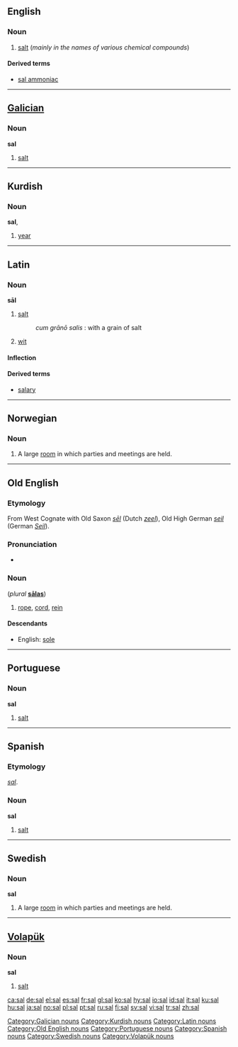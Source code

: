 {{see|Sal|șal}}
==English==

===Noun===
{{en-noun|-}}

# {{context|chemistry|obsolete}} [[salt]] (''mainly in the names of various chemical compounds'')

====Derived terms====
*[[sal ammoniac]]

----

==[[Galician]]==

===Noun===
'''sal'''

# [[salt]]

[[Category:Galician nouns]]

----

==Kurdish==

===Noun===
'''sal''', {{f}}

# [[year]]

[[Category:Kurdish nouns]]

----

==Latin==

===Noun===
'''sāl''' {{m}}

# [[salt]]
#: ''cum grānō salis'' : with a grain of salt
# [[wit]]

====Inflection====
{{ladecl3}}
{{la-decl-3rd|M|sāl|sal}}

====Derived terms====
* [[salary]]

[[Category:Latin nouns]]

----

==Norwegian==

===Noun===
{{no-noun-m1|sal}}

# A large [[room]] in which parties and meetings are held.

----

==Old English==

===Etymology===
From West {{Ger.}} Cognate with Old Saxon ''[[sel|sēl]]'' (Dutch ''[[zeel]]''), Old High German ''[[seil]]'' (German ''[[Seil]]'').

===Pronunciation===
*{{IPA|/sɑːl/}}

===Noun===
{{Latinx|'''sāl'''}} {{m}} (''plural'' '''[[salas|sālas]]''')

# [[rope]], [[cord]], [[rein]]

====Descendants====
*English: [[sole]]

[[Category:Old English nouns]]

----

==Portuguese==

===Noun===
'''sal'''

# [[salt]]

[[Category:Portuguese nouns]]

----

==Spanish==

===Etymology===
{{L.|es}} ''[[sal#Latin|sal]]''.

===Noun===
'''sal''' {{f}}

# [[salt]]

[[Category:Spanish nouns]]

----

==Swedish==
{{sv-noun|gender=Common|sal|salen|salar|salarna|sals|salens|salars|salarnas}}

===Noun===
'''sal'''

# A large [[room]] in which parties and meetings are held.

[[Category:Swedish nouns]]

----

==[[Volapük]]==

===Noun===
'''sal'''

# [[salt]]

[[Category:Volapük nouns]]

[[ca:sal]]
[[de:sal]]
[[el:sal]]
[[es:sal]]
[[fr:sal]]
[[gl:sal]]
[[ko:sal]]
[[hy:sal]]
[[io:sal]]
[[id:sal]]
[[it:sal]]
[[ku:sal]]
[[hu:sal]]
[[ja:sal]]
[[no:sal]]
[[pl:sal]]
[[pt:sal]]
[[ru:sal]]
[[fi:sal]]
[[sv:sal]]
[[vi:sal]]
[[tr:sal]]
[[zh:sal]]